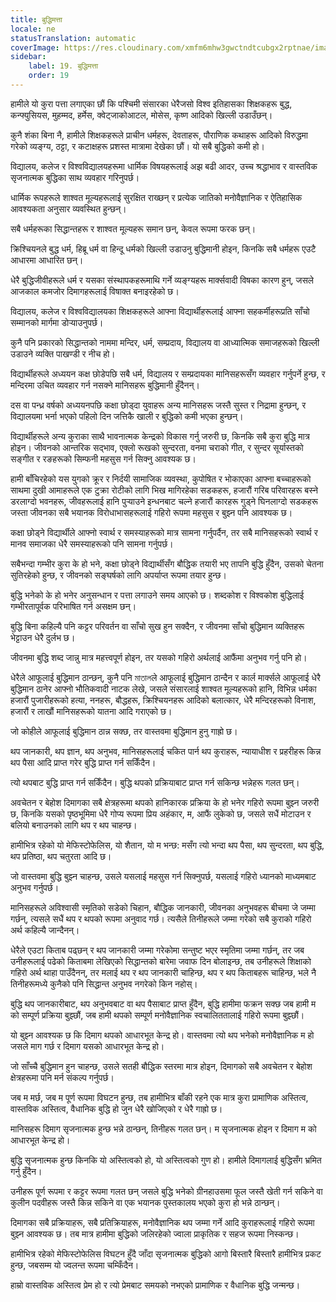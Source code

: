 ```yaml
---
title: बुद्धिमत्ता
locale: ne
statusTranslation: automatic
coverImage: https://res.cloudinary.com/xmfm6mhw3gwctndtcubgx2rptnae/image/upload/v1740337243/small_cover_educacion_fundamental_a051170f1c.webp
sidebar:
    label: 19. बुद्धिमत्ता
    order: 19
---
```

हामीले यो कुरा पत्ता लगाएका छौं कि पश्चिमी संसारका धेरैजसो विश्व इतिहासका शिक्षकहरू बुद्ध, कन्फ्युसियस, मुहम्मद, हर्मेस, क्वेट्जाकोआटल, मोसेस, कृष्ण आदिको खिल्ली उडाउँछन्।

कुनै शंका बिना नै, हामीले शिक्षकहरूले प्राचीन धर्महरू, देवताहरू, पौराणिक कथाहरू आदिको विरुद्धमा गरेको व्यङ्ग्य, ठट्टा, र कटाक्षहरू प्रशस्त मात्रामा देखेका छौं। यो सबै बुद्धिको कमी हो।

विद्यालय, कलेज र विश्वविद्यालयहरूमा धार्मिक विषयहरूलाई अझ बढी आदर, उच्च श्रद्धाभाव र वास्तविक सृजनात्मक बुद्धिका साथ व्यवहार गरिनुपर्छ।

धार्मिक रूपहरूले शाश्वत मूल्यहरूलाई सुरक्षित राख्छन् र प्रत्येक जातिको मनोवैज्ञानिक र ऐतिहासिक आवश्यकता अनुसार व्यवस्थित हुन्छन्।

सबै धर्महरूका सिद्धान्तहरू र शाश्वत मूल्यहरू समान छन्, केवल रूपमा फरक छन्।

क्रिश्चियनले बुद्ध धर्म, हिब्रू धर्म वा हिन्दू धर्मको खिल्ली उडाउनु बुद्धिमानी होइन, किनकि सबै धर्महरू एउटै आधारमा आधारित छन्।

धेरै बुद्धिजीवीहरूले धर्म र यसका संस्थापकहरूमाथि गर्ने व्यङ्ग्यहरू मार्क्सवादी विषका कारण हुन्, जसले आजकाल कमजोर दिमागहरूलाई विषाक्त बनाइरहेको छ।

विद्यालय, कलेज र विश्वविद्यालयका शिक्षकहरूले आफ्ना विद्यार्थीहरूलाई आफ्ना सहकर्मीहरूप्रति साँचो सम्मानको मार्गमा डोऱ्याउनुपर्छ।

कुनै पनि प्रकारको सिद्धान्तको नाममा मन्दिर, धर्म, सम्प्रदाय, विद्यालय वा आध्यात्मिक समाजहरूको खिल्ली उडाउने व्यक्ति पाखण्डी र नीच हो।

विद्यार्थीहरूले अध्ययन कक्ष छोडेपछि सबै धर्म, विद्यालय र सम्प्रदायका मानिसहरूसँग व्यवहार गर्नुपर्ने हुन्छ, र मन्दिरमा उचित व्यवहार गर्न नसक्ने मानिसहरू बुद्धिमानी हुँदैनन्।

दस वा पन्ध्र वर्षको अध्ययनपछि कक्षा छोड्दा युवाहरू अन्य मानिसहरू जस्तै सुस्त र निद्रामा हुन्छन्, र विद्यालयमा भर्ना भएको पहिलो दिन जत्तिकै खाली र बुद्धिको कमी भएका हुन्छन्।

विद्यार्थीहरूले अन्य कुराका साथै भावनात्मक केन्द्रको विकास गर्नु जरुरी छ, किनकि सबै कुरा बुद्धि मात्र होइन। जीवनको आन्तरिक सद्भाव, एक्लो रूखको सुन्दरता, वनमा चराको गीत, र सुन्दर सूर्यास्तको सङ्गीत र रङहरूको सिम्फनी महसुस गर्न सिक्नु आवश्यक छ।

हामी बाँचिरहेको यस युगको क्रूर र निर्दयी सामाजिक व्यवस्था, कुपोषित र भोकाएका आफ्ना बच्चाहरूको साथमा दुखी आमाहरूले एक टुक्रा रोटीको लागि भिख मागिरहेका सडकहरू, हजारौं गरिब परिवारहरू बस्ने डरलाग्दो भवनहरू, जीवहरूलाई हानि पुऱ्याउने इन्धनबाट चल्ने हजारौं कारहरू गुड्ने घिनलाग्दो सडकहरू जस्ता जीवनका सबै भयानक विरोधाभासहरूलाई गहिरो रूपमा महसुस र बुझ्न पनि आवश्यक छ।

कक्षा छोड्ने विद्यार्थीले आफ्नो स्वार्थ र समस्याहरूको मात्र सामना गर्नुपर्दैन, तर सबै मानिसहरूको स्वार्थ र मानव समाजका धेरै समस्याहरूको पनि सामना गर्नुपर्छ।

सबैभन्दा गम्भीर कुरा के हो भने, कक्षा छोड्ने विद्यार्थीसँग बौद्धिक तयारी भए तापनि बुद्धि हुँदैन, उसको चेतना सुतिरहेको हुन्छ, र जीवनको सङ्घर्षको लागि अपर्याप्त रूपमा तयार हुन्छ।

बुद्धि भनेको के हो भनेर अनुसन्धान र पत्ता लगाउने समय आएको छ। शब्दकोश र विश्वकोश बुद्धिलाई गम्भीरतापूर्वक परिभाषित गर्न असक्षम छन्।

बुद्धि बिना कहिल्यै पनि कट्टर परिवर्तन वा साँचो सुख हुन सक्दैन, र जीवनमा साँचो बुद्धिमान व्यक्तिहरू भेट्टाउन धेरै दुर्लभ छ।

जीवनमा बुद्धि शब्द जान्नु मात्र महत्त्वपूर्ण होइन, तर यसको गहिरो अर्थलाई आफैंमा अनुभव गर्नु पनि हो।

धेरैले आफूलाई बुद्धिमान ठान्छन्, कुनै पनि মাতালले आफूलाई बुद्धिमान ठान्दैन र कार्ल मार्क्सले आफूलाई धेरै बुद्धिमान ठानेर आफ्नो भौतिकवादी नाटक लेखे, जसले संसारलाई शाश्वत मूल्यहरूको हानि, विभिन्न धर्मका हजारौं पुजारीहरूको हत्या, ननहरू, बौद्धहरू, क्रिश्चियनहरू आदिको बलात्कार, धेरै मन्दिरहरूको विनाश, हजारौं र लाखौं मानिसहरूको यातना आदि गराएको छ।

जो कोहीले आफूलाई बुद्धिमान ठान्न सक्छ, तर वास्तवमा बुद्धिमान हुनु गाह्रो छ।

थप जानकारी, थप ज्ञान, थप अनुभव, मानिसहरूलाई चकित पार्न थप कुराहरू, न्यायाधीश र प्रहरीहरू किन्न थप पैसा आदि प्राप्त गरेर बुद्धि प्राप्त गर्न सकिँदैन।

त्यो थपबाट बुद्धि प्राप्त गर्न सकिँदैन। बुद्धि थपको प्रक्रियाबाट प्राप्त गर्न सकिन्छ भन्नेहरू गलत छन्।

अवचेतन र बेहोश दिमागका सबै क्षेत्रहरूमा थपको हानिकारक प्रक्रिया के हो भनेर गहिरो रूपमा बुझ्न जरुरी छ, किनकि यसको पृष्ठभूमिमा धेरै गोप्य रूपमा प्रिय अहंकार, म, आफैं लुकेको छ, जसले सधैं मोटाउन र बलियो बनाउनको लागि थप र थप चाहन्छ।

हामीभित्र रहेको यो मेफिस्टोफेलिस, यो शैतान, यो म भन्छ: मसँग त्यो भन्दा थप पैसा, थप सुन्दरता, थप बुद्धि, थप प्रतिष्ठा, थप चतुरता आदि छ।

जो वास्तवमा बुद्धि बुझ्न चाहन्छ, उसले यसलाई महसुस गर्न सिक्नुपर्छ, यसलाई गहिरो ध्यानको माध्यमबाट अनुभव गर्नुपर्छ।

मानिसहरूले अविश्वासी स्मृतिको सडेको चिहान, बौद्धिक जानकारी, जीवनका अनुभवहरू बीचमा जे जम्मा गर्छन्, त्यसले सधैं थप र थपको रूपमा अनुवाद गर्छ। त्यसैले तिनीहरूले जम्मा गरेको सबै कुराको गहिरो अर्थ कहिल्यै जान्दैनन्।

धेरैले एउटा किताब पढ्छन् र थप जानकारी जम्मा गरेकोमा सन्तुष्ट भएर स्मृतिमा जम्मा गर्छन्, तर जब उनीहरूलाई पढेको किताबमा लेखिएको सिद्धान्तको बारेमा जवाफ दिन बोलाइन्छ, तब उनीहरूले शिक्षाको गहिरो अर्थ थाहा पाउँदैनन्, तर मलाई थप र थप जानकारी चाहिन्छ, थप र थप किताबहरू चाहिन्छ, भले नै तिनीहरूमध्ये कुनैको पनि सिद्धान्त अनुभव नगरेको किन नहोस्।

बुद्धि थप जानकारीबाट, थप अनुभवबाट वा थप पैसाबाट प्राप्त हुँदैन, बुद्धि हामीमा फक्रन सक्छ जब हामी म को सम्पूर्ण प्रक्रिया बुझ्छौं, जब हामी थपको सम्पूर्ण मनोवैज्ञानिक स्वचालिततालाई गहिरो रूपमा बुझ्छौं।

यो बुझ्न आवश्यक छ कि दिमाग थपको आधारभूत केन्द्र हो। वास्तवमा त्यो थप भनेको मनोवैज्ञानिक म हो जसले माग गर्छ र दिमाग यसको आधारभूत केन्द्र हो।

जो साँच्चै बुद्धिमान हुन चाहन्छ, उसले सतही बौद्धिक स्तरमा मात्र होइन, दिमागको सबै अवचेतन र बेहोश क्षेत्रहरूमा पनि मर्न संकल्प गर्नुपर्छ।

जब म मर्छ, जब म पूर्ण रूपमा विघटन हुन्छ, तब हामीभित्र बाँकी रहने एक मात्र कुरा प्रामाणिक अस्तित्व, वास्तविक अस्तित्व, वैधानिक बुद्धि हो जुन धेरै खोजिएको र धेरै गाह्रो छ।

मानिसहरू दिमाग सृजनात्मक हुन्छ भन्ने ठान्छन्, तिनीहरू गलत छन्। म सृजनात्मक होइन र दिमाग म को आधारभूत केन्द्र हो।

बुद्धि सृजनात्मक हुन्छ किनकि यो अस्तित्वको हो, यो अस्तित्वको गुण हो। हामीले दिमागलाई बुद्धिसँग भ्रमित गर्नु हुँदैन।

उनीहरू पूर्ण रूपमा र कट्टर रूपमा गलत छन् जसले बुद्धि भनेको ग्रीनहाउसमा फूल जस्तै खेती गर्न सकिने वा कुलीन पदवीहरू जस्तै किन्न सकिने वा एक भयानक पुस्तकालय भएको कुरा हो भन्ने ठान्छन्।

दिमागका सबै प्रक्रियाहरू, सबै प्रतिक्रियाहरू, मनोवैज्ञानिक थप जम्मा गर्ने आदि कुराहरूलाई गहिरो रूपमा बुझ्न आवश्यक छ। तब मात्र हामीमा बुद्धिको जलिरहेको ज्वाला प्राकृतिक र सहज रूपमा निस्कन्छ।

हामीभित्र रहेको मेफिस्टोफेलिस विघटन हुँदै जाँदा सृजनात्मक बुद्धिको आगो बिस्तारै बिस्तारै हामीभित्र प्रकट हुन्छ, जबसम्म यो ज्वलन्त रूपमा चम्किँदैन।

हाम्रो वास्तविक अस्तित्व प्रेम हो र त्यो प्रेमबाट समयको नभएको प्रामाणिक र वैधानिक बुद्धि जन्मन्छ।
